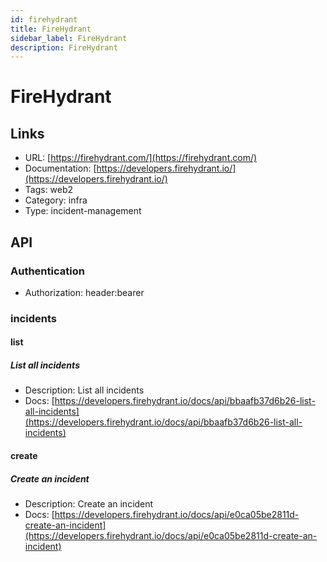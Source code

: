 ```yaml
---
id: firehydrant
title: FireHydrant
sidebar_label: FireHydrant
description: FireHydrant
---
```


# FireHydrant

## Links

* URL: [https://firehydrant.com/](https://firehydrant.com/)
* Documentation: [https://developers.firehydrant.io/](https://developers.firehydrant.io/)
* Tags: web2
* Category: infra
* Type: incident-management

## API

### Authentication

* Authorization: header:bearer

### incidents

#### list

##### List all incidents

* Description: List all incidents
* Docs: [https://developers.firehydrant.io/docs/api/bbaafb37d6b26-list-all-incidents](https://developers.firehydrant.io/docs/api/bbaafb37d6b26-list-all-incidents)

#### create

##### Create an incident

* Description: Create an incident
* Docs: [https://developers.firehydrant.io/docs/api/e0ca05be2811d-create-an-incident](https://developers.firehydrant.io/docs/api/e0ca05be2811d-create-an-incident)
